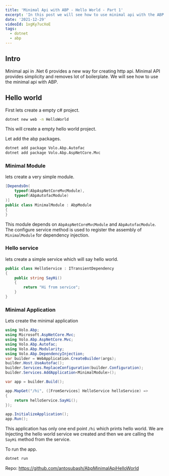 ```yaml
---
title: 'Minimal Api with ABP - Hello World - Part 1'
excerpt: 'In this post we will see how to use minimal api with the ABP application.'
date: '2021-12-29'
videoId: 1xgKy7ucXoE
tags:
  - dotnet
  - abp
---
```


<TOCInline toc={props.toc} asDisclosure />

## Intro

Minimal api in .Net 6 provides a new way for creating http api. Minimal API provides simplicity and removes lot of boilerplate. We will see how to use the minimal api with ABP.

## Hello world

First lets create a empty c# project.

```bash
dotnet new web -n HelloWorld
```

This will create a empty hello world project.

Let add the abp packages.

```bash
dotnet add package Volo.Abp.Autofac
dotnet add package Volo.Abp.AspNetCore.Mvc
```

### Minimal Module

lets create a very simple module.

```cs
[DependsOn(
    typeof(AbpAspNetCoreMvcModule),
    typeof(AbpAutofacModule)
)]
public class MinimalModule : AbpModule
{
}
```

This module depends on `AbpAspNetCoreMvcModule` and `AbpAutofacModule`. The configure service method is used to register the assembly of `MinimalModule` for dependency injection.

### Hello service

lets create a simple service which will say hello world.

```cs
public class HelloService : ITransientDependency
{
    public string SayHi()
    {
        return "Hi from service";
    }
}
```

### Minimal Application

Lets create the minimal application

```cs
using Volo.Abp;
using Microsoft.AspNetCore.Mvc;
using Volo.Abp.AspNetCore.Mvc;
using Volo.Abp.Autofac;
using Volo.Abp.Modularity;
using Volo.Abp.DependencyInjection;
var builder = WebApplication.CreateBuilder(args);
builder.Host.UseAutofac();
builder.Services.ReplaceConfiguration(builder.Configuration);
builder.Services.AddApplication<MinimalModule>();

var app = builder.Build();

app.MapGet("/hi", ([FromServices] HelloService helloService) =>
{
    return helloService.SayHi();
});

app.InitializeApplication();
app.Run();
```

This application has only one end point `/hi` which prints hello world. We are Injecting the hello world service we created and then we are calling the `SayHi` method from the service.

To run the app.

```bash
dotnet run
```

Repo: https://github.com/antosubash/AbpMinimalApiHelloWorld
